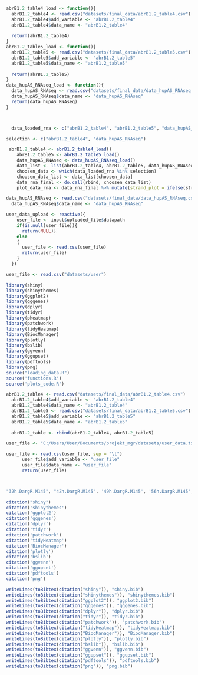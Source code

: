 ```r
abrB1.2_table4_load <- function(){
  abrB1.2_table4 <- read.csv("datasets/final_data/abrB1.2_table4.csv")
  abrB1.2_table4$add_variable <- "abrB1.2_table4"
  abrB1.2_table4$data_name <- "abrB1.2_table4"
  
  return(abrB1.2_table4)
}
abrB1.2_table5_load <- function(){
  abrB1.2_table5 <- read.csv("datasets/final_data/abrB1.2_table5.csv")
  abrB1.2_table5$add_variable <- "abrB1.2_table5"
  abrB1.2_table5$data_name <- "abrB1.2_table5"
  
  return(abrB1.2_table5)
}
data_hupAS_RNAseq_load <- function(){
  data_hupAS_RNAseq <- read.csv("datasets/final_data/data_hupAS_RNAseq.csv")
  data_hupAS_RNAseq$data_name <- "data_hupAS_RNAseq"
  return(data_hupAS_RNAseq)
}



  data_loaded_rna <- c("abrB1.2_table4", "abrB1.2_table5", "data_hupAS_RNAseq")

selection <- c("abrB1.2_table4", "data_hupAS_RNAseq")

 abrB1.2_table4 <- abrB1.2_table4_load()
    abrB1.2_table5 <- abrB1.2_table5_load()
    data_hupAS_RNAseq <- data_hupAS_RNAseq_load()
    data_list <- list(abrB1.2_table4, abrB1.2_table5, data_hupAS_RNAseq)
    choosen_data <- which(data_loaded_rna %in% selection)
    choosen_data_list <- data_list[choosen_data]
    data_rna_final <- do.call(rbind, choosen_data_list)
    plot_data_rna <- data_rna_final %>% mutate(strand_plot = ifelse(strand == '+', 1, 0))
```


```r
data_hupAS_RNAseq <- read.csv("datasets/final_data/data_hupAS_RNAseq.csv")
  data_hupAS_RNAseq$data_name <- "data_hupAS_RNAseq"
```


```r
user_data_upload <- reactive({
    user_file <- input$uploaded_file$datapath
    if(is.null(user_file)){
      return(NULL)}
    else
    {
      user_file <- read.csv(user_file)
      return(user_file)
    }
  })

user_file <- read.csv("datasets/user")
```


```r

library(shiny)
library(shinythemes)
library(ggplot2)
library(gggenes)
library(dplyr)
library(tidyr)
library(pheatmap)
library(patchwork)
library(tidyHeatmap)
library(BiocManager)
library(plotly)
library(bslib)
library(ggvenn)
library(ggupset)
library(pdftools)
library(png)
source("loading_data.R")
source('functions.R')
source('plots_code.R')
```

```r
abrB1.2_table4 <- read.csv("datasets/final_data/abrB1.2_table4.csv")
  abrB1.2_table4$add_variable <- "abrB1.2_table4"
  abrB1.2_table4$data_name <- "abrB1.2_table4"
  abrB1.2_table5 <- read.csv("datasets/final_data/abrB1.2_table5.csv")
  abrB1.2_table5$add_variable <- "abrB1.2_table5"
  abrB1.2_table5$data_name <- "abrB1.2_table5"
  
  abrB1.2_table <- rbind(abrB1.2_table4, abrB1.2_table5)
```
```r
user_file <- "C:/Users/User/Documents/projekt_mgr/datasets/user_data.txt"

user_file <- read.csv(user_file, sep = "\t")
      user_file$add_variable <- "user_file"
      user_file$data_name <- "user_file"
      return(user_file)



"32h.DargR.M145", "42h.DargR.M145", '49h.DargR.M145', '56h.DargR.M145', '66h.DargR.M145', '32h.p.BH.DargR.M145', '42h.p.BH.DargR.M145', '49h.p.BH.DargR.M145', '56h.p.BH.DargR.M145', '66h.p.BH.DargR.M145' 

```
```r
citation("shiny")
citation('shinythemes')
citation('ggplot2')
citation('gggenes')
citation('dplyr')
citation('tidyr')
citation('patchwork')
citation('tidyHeatmap')
citation('BiocManager')
citation('plotly')
citation('bslib')
citation('ggvenn')
citation('ggupset')
citation('pdftools')
citation('png')

writeLines(toBibtex(citation("shiny")), "shiny.bib")
writeLines(toBibtex(citation("shinythemes")), "shinythemes.bib")
writeLines(toBibtex(citation("ggplot2")), "ggplot2.bib")
writeLines(toBibtex(citation("gggenes")), "gggenes.bib")
writeLines(toBibtex(citation("dplyr")), "dplyr.bib")
writeLines(toBibtex(citation("tidyr")), "tidyr.bib")
writeLines(toBibtex(citation("patchwork")), "patchwork.bib")
writeLines(toBibtex(citation("tidyHeatmap")), "tidyHeatmap.bib")
writeLines(toBibtex(citation("BiocManager")), "BiocManager.bib")
writeLines(toBibtex(citation("plotly")), "plotly.bib")
writeLines(toBibtex(citation("bslib")), "bslib.bib")
writeLines(toBibtex(citation("ggvenn")), "ggvenn.bib")
writeLines(toBibtex(citation("ggupset")), "ggupset.bib")
writeLines(toBibtex(citation("pdftools")), "pdftools.bib")
writeLines(toBibtex(citation("png")), "png.bib")

```

